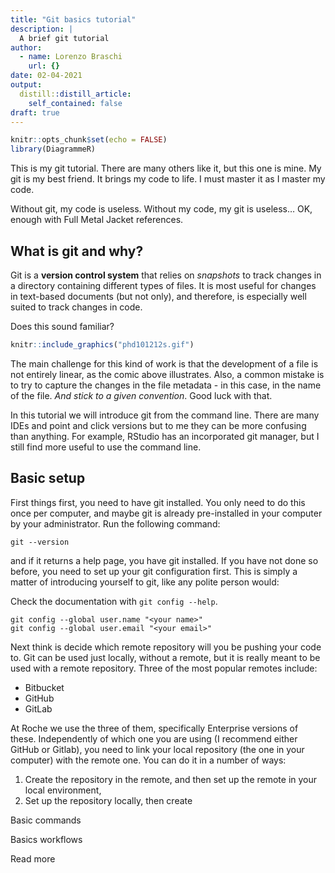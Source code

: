 ```yaml
---
title: "Git basics tutorial"
description: |
  A brief git tutorial 
author:
  - name: Lorenzo Braschi
    url: {}
date: 02-04-2021
output:
  distill::distill_article:
    self_contained: false
draft: true
---
```


```r
knitr::opts_chunk$set(echo = FALSE)
library(DiagrammeR)
```

This is my git tutorial. There are many others like it, but this one is mine. My git is my best friend. It brings my code to life. I must master it as I master my code.

Without git, my code is useless. Without my code, my git is useless... OK, enough with Full Metal Jacket references.

## What is git and why?

Git is a **version control system** that relies on _snapshots_ to track changes in a directory containing different types of files. It is most useful for changes in text-based documents (but not only), and therefore, is especially well suited to track changes in code. 

Does this sound familiar?

```r
knitr::include_graphics("phd101212s.gif")
```


The main challenge for this kind of work is that the development of a file is not entirely linear, as the comic above illustrates. Also, a common mistake is to try to capture the changes in the file metadata - in this case, in the name of the file. _And stick to a given convention_. Good luck with that. 

In this tutorial we will introduce git from the command line. There are many IDEs and point and click versions but to me they can be more confusing than anything. For example, RStudio has an incorporated git manager, but I still find more useful to use the command line. 

## Basic setup

First things first, you need to have git installed. You only need to do this once per computer, and maybe git is already pre-installed in your computer by your administrator. Run the following command:

```
git --version
```


and if it returns a help page, you have git installed. If you have not done so before, you need to set up your git configuration first. This is simply a matter of introducing yourself to git, like any polite person would: 

<aside>
Check the documentation with `git config --help`. 
</aside>

```
git config --global user.name "<your name>"
git config --global user.email "<your email>"
```

Next think is decide which remote repository will you be pushing your code to. Git can be used just locally, without a remote, but it is really meant to be used with a remote repository. Three of the most popular remotes include: 

* Bitbucket  
* GitHub  
* GitLab

At Roche we use the three of them, specifically Enterprise versions of these. Independently of which one you are using (I recommend either GitHub or Gitlab), you need to link your local repository (the one in your computer) with the remote one. You can do it in a number of ways: 

1. Create the repository in the remote, and then set up the remote in your local environment, 
1. Set up the repository locally, then create 



Basic commands

Basics workflows

Read more
